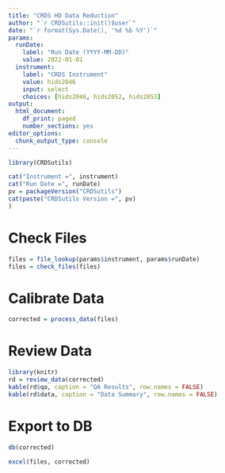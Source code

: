 ```yaml
---
title: "CRDS HO Data Reduction"
author: "`r CRDSutils::init()$user`"
date: "`r format(Sys.Date(), '%d %b %Y')`"
params:
  runDate:
    label: "Run Date (YYYY-MM-DD)"
    value: 2022-01-01
  instrument:
    label: "CRDS Instrument"
    value: hids2046
    input: select
    choices: [hids2046, hids2052, hids2053]
output:
  html_document: 
    df_print: paged
    number_sections: yes
editor_options:
  chunk_output_type: console
---
```


```r
library(CRDSutils)
```

```r
cat("Instrument =", instrument)
cat("Run Date =", runDate)
pv = packageVersion("CRDSutils")
cat(paste("CRDSutils Version =", pv)
)
```

# Check Files

```r
files = file_lookup(params$instrument, params$runDate)
files = check_files(files)
```

# Calibrate Data

```r
corrected = process_data(files)
```

# Review Data

```r
library(knitr)
rd = review_data(corrected)
kable(rd$qa, caption = "QA Results", row.names = FALSE)
kable(rd$data, caption = "Data Summary", row.names = FALSE)
```

# Export to DB

```r
db(corrected)
```


```r
excel(files, corrected)
```
